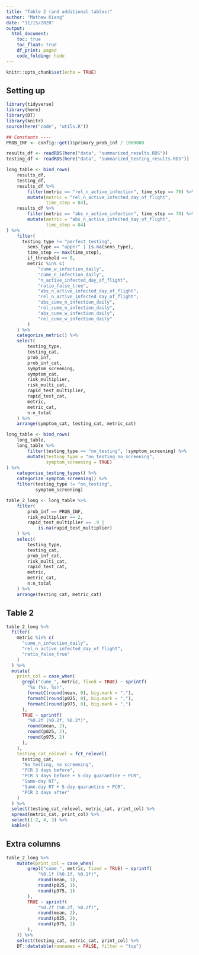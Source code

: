```yaml
---
title: "Table 2 (and additional tables)"
author: "Mathew Kiang"
date: "11/15/2020"
output:
  html_document:
    toc: true
    toc_float: true
    df_print: paged
    code_folding: hide
---
```


```r
knitr::opts_chunk$set(echo = TRUE)
```

## Setting up
```r
library(tidyverse)
library(here)
library(DT)
library(knitr)
source(here("code", "utils.R"))

## Constants ----
PROB_INF <- config::get()$primary_prob_inf / 1000000

results_df <- readRDS(here("data", "summarized_results.RDS"))
testing_df <- readRDS(here("data", "summarized_testing_results.RDS"))

long_table <- bind_rows(
    results_df,
    testing_df,
    results_df %>%
        filter(metric == "rel_n_active_infection", time_step == 70) %>%
        mutate(metric = "rel_n_active_infected_day_of_flight",
               time_step = 84),
    results_df %>%
        filter(metric == "abs_n_active_infection", time_step == 70) %>%
        mutate(metric = "abs_n_active_infected_day_of_flight",
               time_step = 84)
) %>% 
    filter(
      testing_type != "perfect_testing", 
        sens_type == "upper" | is.na(sens_type), 
        time_step == max(time_step),
        if_threshold == 0,
        metric %in% c(
            "cume_w_infection_daily",
            "cume_n_infection_daily",
            "n_active_infected_day_of_flight",
            "ratio_false_true",
            "abs_n_active_infected_day_of_flight",
            "rel_n_active_infected_day_of_flight",
            "abs_cume_n_infection_daily",
            "rel_cume_n_infection_daily",
            "abs_cume_w_infection_daily",
            "rel_cume_w_infection_daily"
        )
    ) %>%
    categorize_metric() %>%
    select(
        testing_type,
        testing_cat,
        prob_inf,
        prob_inf_cat,
        symptom_screening,
        symptom_cat,
        risk_multiplier, 
        risk_multi_cat,
        rapid_test_multiplier, 
        rapid_test_cat,
        metric, 
        metric_cat,
        n:n_total
    ) %>%
    arrange(symptom_cat, testing_cat, metric_cat)

long_table <- bind_rows(
    long_table, 
    long_table %>% 
        filter(testing_type == "no_testing", !symptom_screening) %>%
        mutate(testing_type = "no_testing_no_screening",
               symptom_screening = TRUE)
) %>%
    categorize_testing_types() %>%
    categorize_symptom_screening() %>% 
    filter(testing_type != "no_testing",
           symptom_screening)

table_2_long <- long_table %>%
    filter(
        prob_inf == PROB_INF,
        risk_multiplier == 2,
        rapid_test_multiplier == .9 |
            is.na(rapid_test_multiplier)
    ) %>%
    select(
        testing_type, 
        testing_cat,
        prob_inf_cat, 
        risk_multi_cat,
        rapid_test_cat,
        metric, 
        metric_cat,
        n:n_total
    ) %>%
    arrange(testing_cat, metric_cat)
```

##  Table 2
```r
table_2_long %>%
  filter(
    metric %in% c(
      "cume_n_infection_daily",
      "rel_n_active_infected_day_of_flight",
      "ratio_false_true"
    )
  ) %>%
  mutate(
    print_col = case_when(
      grepl("cume_", metric, fixed = TRUE) ~ sprintf(
        "%s (%s, %s)",
        formatC(round(mean, 0), big.mark = ","),
        formatC(round(p025, 0), big.mark = ","),
        formatC(round(p975, 0), big.mark = ",")
      ),
      TRUE ~ sprintf(
        "%0.2f (%0.2f, %0.2f)",
        round(mean, 2),
        round(p025, 2),
        round(p975, 2)
      ),
    ),
    testing_cat_relevel = fct_relevel(
      testing_cat,
      "No testing, no screening",
      "PCR 3 days before",
      "PCR 3 days before + 5-day quarantine + PCR",
      "Same-day RT",
      "Same-day RT + 5-day quarantine + PCR",
      "PCR 3 days after"
    )
  ) %>%
  select(testing_cat_relevel, metric_cat, print_col) %>%
  spread(metric_cat, print_col) %>%
  select(1:2, 4, 3) %>%
  kable()
```

## Extra columns
```r
table_2_long %>% 
    mutate(print_col = case_when(
        grepl("cume_", metric, fixed = TRUE) ~ sprintf(
            "%0.1f (%0.1f, %0.1f)",
            round(mean, 1),
            round(p025, 1),
            round(p975, 1)
        ),
        TRUE ~ sprintf(
            "%0.2f (%0.2f, %0.2f)",
            round(mean, 2),
            round(p025, 2),
            round(p975, 2)
        ),
    )) %>%
    select(testing_cat, metric_cat, print_col) %>% 
    DT::datatable(rownames = FALSE, filter = "top")
```
